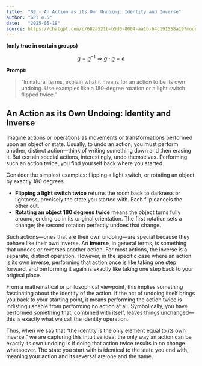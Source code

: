 ```yaml
---
title:  "09 - An Action as its Own Undoing: Identity and Inverse"
author: "GPT 4.5"
date:   "2025-05-18"
source: https://chatgpt.com/c/682a521b-b5d0-8004-aa1b-64c191558a19?model=gpt-4-5
---
```


**(only true in certain groups)**

$$
g = g^{-1} \Rightarrow g \cdot g = e
$$

**Prompt:**

> "In natural terms, explain what it means for an action to be its own undoing. Use examples like a 180-degree rotation or a light switch flipped twice."

## An Action as its Own Undoing: Identity and Inverse

Imagine actions or operations as movements or transformations performed upon an object or state. Usually, to undo an action, you must perform another, distinct action—think of writing something down and then erasing it. But certain special actions, interestingly, undo themselves. Performing such an action twice, you find yourself back where you started.

Consider the simplest examples: flipping a light switch, or rotating an object by exactly 180 degrees. 

- **Flipping a light switch twice** returns the room back to darkness or lightness, precisely the state you started with. Each flip cancels the other out.  
- **Rotating an object 180 degrees twice** means the object turns fully around, ending up in its original orientation. The first rotation sets a change; the second rotation perfectly undoes that change.

Such actions—ones that are their own undoing—are special because they behave like their own inverse. An **inverse**, in general terms, is something that undoes or reverses another action. For most actions, the inverse is a separate, distinct operation. However, in the specific case where an action is its own inverse, performing that action once is like taking one step forward, and performing it again is exactly like taking one step back to your original place.

From a mathematical or philosophical viewpoint, this implies something fascinating about the identity of the action. If the act of undoing itself brings you back to your starting point, it means performing the action twice is indistinguishable from performing no action at all. Symbolically, you have performed something that, combined with itself, leaves things unchanged—this is exactly what we call the identity operation.

Thus, when we say that "the identity is the only element equal to its own inverse," we are capturing this intuitive idea: the only way an action can be exactly its own undoing is if doing that action twice results in no change whatsoever. The state you start with is identical to the state you end with, meaning your action and its reversal are one and the same.

